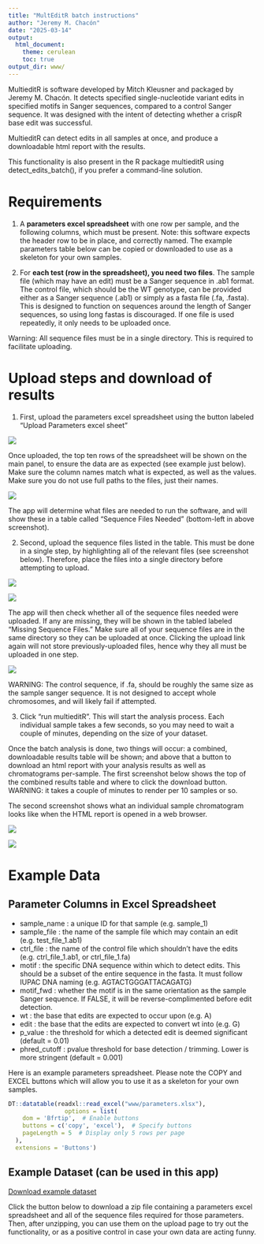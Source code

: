 ```yaml
---
title: "MultEditR batch instructions"
author: "Jeremy M. Chacón"
date: "2025-03-14"
output: 
  html_document:
    theme: cerulean
    toc: true
output_dir: www/
---
```



MultieditR is software developed by Mitch Kleusner and packaged by Jeremy M. Chacón. It detects specified single-nucleotide variant edits in specified motifs in Sanger sequences, compared to a control Sanger sequence. It was designed with the intent of detecting whether a crispR base edit was successful.

MultieditR can detect edits in all samples at once, and produce a downloadable html report with the results.

This functionality is also present in the R package multieditR using detect_edits_batch(), if you prefer a command-line solution.

# Requirements

1. A **parameters excel spreadsheet** with one row per sample, and the following columns, which must be present. Note: this software expects the header row to be in place, and correctly named. The example parameters table below can be copied or downloaded to use as a skeleton for your own samples.

2. For **each test (row in the spreadsheet), you need two files**. The sample file (which may have an edit) must be a Sanger sequence in .ab1 format. The control file, which should be the WT genotype, can be provided either as a Sanger sequence (.ab1) or simply as a fasta file (.fa, .fasta). This is designed to function on sequences around the length of Sanger sequences, so using long fastas is discouraged. If one file is used repeatedly, it only needs to be uploaded once. 

Warning: All sequence files must be in a single directory. This is required to facilitate uploading.

# Upload steps and download of results

1. First, upload the parameters excel spreadsheet using the button labeled “Upload Parameters excel sheet”

![](./instruction_images/image_0.png)

Once uploaded, the top ten rows of the spreadsheet will be shown on the main panel, to ensure the data are as expected (see example just below). Make sure the column names match what is expected, as well as the values. Make sure you do not use full paths to the files, just their names.

![](./instruction_images/image_1.png)


The app will determine what files are needed to run the software, and will show these in a table called “Sequence Files Needed” (bottom-left in above screenshot).

2. Second, upload the sequence files listed in the table. This must be done in a single step, by highlighting all of the relevant files (see screenshot below). Therefore, place the files into a single directory before attempting to upload.

![](./instruction_images/image_2.png)

![](./instruction_images/image_3.png)

The app will then check whether all of the sequence files needed were uploaded. If any are missing, they will be shown in the tabled labeled “Missing Sequence Files.” Make sure all of your sequence files are in the same directory so they can be uploaded at once. Clicking the upload link again will not store previously-uploaded files, hence why they all must be uploaded in one step.

![](./instruction_images/image_4.png)

WARNING: The control sequence, if .fa, should be roughly the same size as the sample sanger sequence. It is not designed to accept whole chromosomes, and will likely fail if attempted. 

3. Click “run multieditR”. This will start the analysis process. Each individual sample takes a few seconds, so you may need to wait a couple of minutes, depending on the size of your dataset.

Once the batch analysis is done, two things will occur: a combined, downloadable results table will be shown; and above that a button to download an html report with your analysis results as well as chromatograms per-sample. The first screenshot below shows the top of the combined results table and where to click the download button. WARNING: it takes a couple of minutes to render per 10 samples or so.

The second screenshot shows what an individual sample chromatogram looks like when the HTML report is opened in a web browser.

![](./instruction_images/image_5.png)

![](./instruction_images/image_6.png)

# Example Data

## Parameter Columns in Excel Spreadsheet


- sample_name : a unique ID for that sample (e.g. sample_1)
- sample_file : the name of the sample file which may contain an edit (e.g. test_file_1.ab1)
- ctrl_file : the name of the control file which shouldn’t have the edits (e.g. ctrl_file_1.ab1, or ctrl_file_1.fa)
- motif : the specific DNA sequence within which to detect edits. This should be a subset of the entire sequence in the fasta. It must follow IUPAC DNA naming (e.g. AGTACTGGGATTACAGATG)
- motif_fwd : whether the motif is in the same orientation as the sample Sanger sequence. If FALSE, it will be reverse-complimented before edit detection. 
- wt : the base that edits are expected to occur upon (e.g. A)
- edit : the base that the edits are expected to convert wt into (e.g. G)
- p_value : the threshold for which a detected edit is deemed significant (default = 0.01)
- phred_cutoff : pvalue threshold for base detection / trimming. Lower is more stringent (default = 0.001)

Here is an example parameters spreadsheet. Please note the COPY and EXCEL buttons which will allow you to use it as a skeleton for your own samples.

```r
DT::datatable(readxl::read_excel("www/parameters.xlsx"),
                options = list(
    dom = 'Bfrtip',  # Enable buttons
    buttons = c('copy', 'excel'),  # Specify buttons
    pageLength = 5  # Display only 5 rows per page
  ),
  extensions = 'Buttons')
```

## Example Dataset (can be used in this app)

[Download example dataset](www/multieditr_batch_example_dataset.zip)

Click the button below to download a zip file containing a parameters excel spreadsheet and all of the sequence files required for those parameters. Then, after unzipping, you can use them on the upload page to try out the functionality, or as a positive control in case your own data are acting funny.